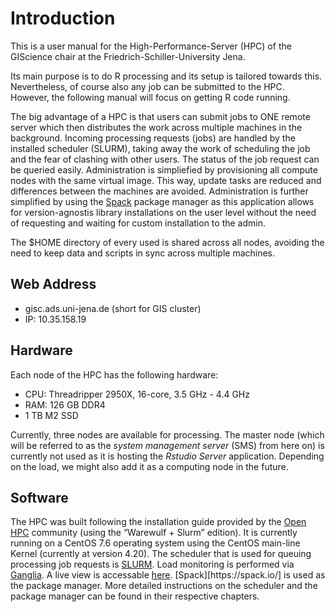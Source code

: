 # Introduction {#intro}

This is a user manual for the High-Performance-Server (HPC) of the GIScience chair at the Friedrich-Schiller-University Jena.

Its main purpose is to do R processing and its setup is tailored towards this.
Nevertheless, of course also any job can be submitted to the HPC.
However, the following manual will focus on getting R code running.

The big advantage of a HPC is that users can submit jobs to ONE remote server which then distributes the work across multiple machines in the background.
Incoming processing requests (jobs) are handled by the installed scheduler (SLURM), taking away the work of scheduling the job and the fear of clashing with other users.
The status of the job request can be queried easily.
Administration is simpliefied by provisioning all compute nodes with the same virtual image.
This way, update tasks are reduced and differences between the machines are avoided.
Administration is further simplified by using the [Spack]() package manager as this application allows for version-agnostis library installations on the user level without the need of requesting and waiting for custom installation to the admin.

The $HOME directory of every used is shared across all nodes, avoiding the need to keep data and scripts in sync across multiple machines.

## Web Address

* gisc.ads.uni-jena.de (short for GIS cluster)
* IP: 10.35.158.19

## Hardware

Each node of the HPC has the following hardware:

- CPU: Threadripper 2950X, 16-core, 3.5 GHz - 4.4 GHz
- RAM: 126 GB DDR4 
- 1 TB M2 SSD

Currently, three nodes are available for processing. 
The master node (which will be referred to as the _system management server_ (SMS) from here on) is currently not used as it is hosting the _Rstudio Server_ application.
Depending on the load, we might also add it as a computing node in the future.

## Software

The HPC was built following the installation guide provided by the [Open HPC](https://openhpc.community/) community (using the "Warewulf + Slurm" edition).
It is currently running on a CentOS 7.6 operating system using the CentOS main-line Kernel (currently at version 4.20).
The scheduler that is used for queuing processing job requests is [SLURM](https://slurm.schedmd.com/).
Load monitoring is performed via [Ganglia](http://ganglia.sourceforge.net/). 
A live view is accessable [here](http://10.35.158.19/ganglia/?r=hour&cs=&ce=&m=load_one&s=by+name&c=&tab=m&vn=&hide-hf=false).
[Spack][https://spack.io/] is used as the package manager.
More detailed instructions on the scheduler and the package manager can be found in their respective chapters.

